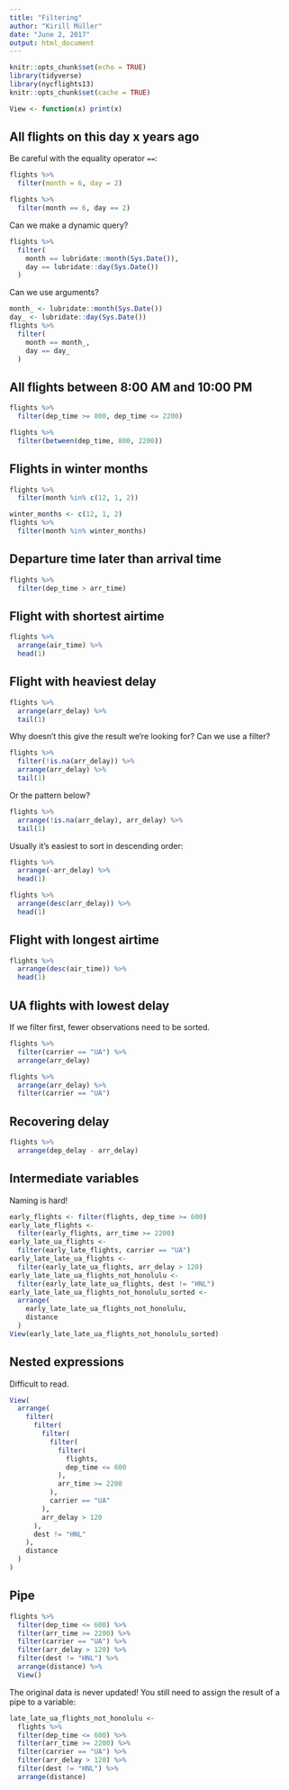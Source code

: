 ```yaml
---
title: "Filtering"
author: "Kirill Müller"
date: "June 2, 2017"
output: html_document
---
```


```r
knitr::opts_chunk$set(echo = TRUE)
library(tidyverse)
library(nycflights13)
knitr::opts_chunk$set(cache = TRUE)

View <- function(x) print(x)
```

## All flights on this day x years ago

Be careful with the equality operator `==`:

```r
flights %>% 
  filter(month = 6, day = 2)

flights %>% 
  filter(month == 6, day == 2)
```

Can we make a dynamic query?

```r
flights %>% 
  filter(
    month == lubridate::month(Sys.Date()),
    day == lubridate::day(Sys.Date())
  )
```

Can we use arguments?

```r
month_ <- lubridate::month(Sys.Date())
day_ <- lubridate::day(Sys.Date())
flights %>% 
  filter(
    month == month_,
    day == day_
  )
```


## All flights between 8:00 AM and 10:00 PM

```r
flights %>% 
  filter(dep_time >= 800, dep_time <= 2200)
```

```r
flights %>% 
  filter(between(dep_time, 800, 2200))
```

## Flights in winter months

```r
flights %>%
  filter(month %in% c(12, 1, 2))
```

```r
winter_months <- c(12, 1, 2)
flights %>%
  filter(month %in% winter_months)
```

## Departure time later than arrival time

```r
flights %>% 
  filter(dep_time > arr_time)
```

## Flight with shortest airtime

```r
flights %>% 
  arrange(air_time) %>%
  head(1)
```


## Flight with heaviest delay

```r
flights %>% 
  arrange(arr_delay) %>%
  tail(1)
```

Why doesn't this give the result we're looking for? Can we use a filter?

```r
flights %>% 
  filter(!is.na(arr_delay)) %>%
  arrange(arr_delay) %>%
  tail(1)
```

Or the pattern below?

```r
flights %>% 
  arrange(!is.na(arr_delay), arr_delay) %>%
  tail(1)
```

Usually it's easiest to sort in descending order:

```r
flights %>% 
  arrange(-arr_delay) %>%
  head(1)
```

```r
flights %>% 
  arrange(desc(arr_delay)) %>%
  head(1)
```


## Flight with longest airtime

```r
flights %>% 
  arrange(desc(air_time)) %>%
  head(1)
```


## UA flights with lowest delay

If we filter first, fewer observations need to be sorted.

```r
flights %>% 
  filter(carrier == "UA") %>%
  arrange(arr_delay)
```


```r
flights %>% 
  arrange(arr_delay) %>%
  filter(carrier == "UA")
```


## Recovering delay

```r
flights %>% 
  arrange(dep_delay - arr_delay)
```

## Intermediate variables

Naming is hard!

```r
early_flights <- filter(flights, dep_time >= 600)
early_late_flights <-
  filter(early_flights, arr_time >= 2200)
early_late_ua_flights <-
  filter(early_late_flights, carrier == "UA")
early_late_late_ua_flights <-
  filter(early_late_ua_flights, arr_delay > 120)
early_late_late_ua_flights_not_honolulu <-
  filter(early_late_late_ua_flights, dest != "HNL")
early_late_late_ua_flights_not_honolulu_sorted <-
  arrange(
    early_late_late_ua_flights_not_honolulu,
    distance
  )
View(early_late_late_ua_flights_not_honolulu_sorted)
```

## Nested expressions

Difficult to read.

```r
View(
  arrange(
    filter(
      filter(
        filter(
          filter(
            filter(
              flights,
              dep_time <= 600
            ),
            arr_time >= 2200
          ),
          carrier == "UA"
        ),
        arr_delay > 120
      ),
      dest != "HNL"
    ),
    distance
  )
)
```

## Pipe

```r
flights %>% 
  filter(dep_time <= 600) %>% 
  filter(arr_time >= 2200) %>% 
  filter(carrier == "UA") %>% 
  filter(arr_delay > 120) %>% 
  filter(dest != "HNL") %>%
  arrange(distance) %>%
  View()
```

The original data is never updated! You still need to assign the result of a pipe to a variable:

```r
late_late_ua_flights_not_honolulu <-
  flights %>% 
  filter(dep_time <= 600) %>% 
  filter(arr_time >= 2200) %>% 
  filter(carrier == "UA") %>% 
  filter(arr_delay > 120) %>% 
  filter(dest != "HNL") %>%
  arrange(distance)
```
